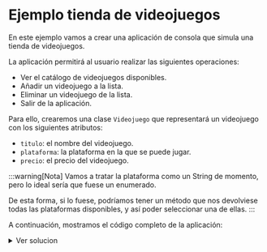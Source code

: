 
# Ejemplo tienda de videojuegos

En este ejemplo vamos a crear una aplicación de consola que simula una tienda de videojuegos. 

La aplicación permitirá al usuario realizar las siguientes operaciones:

- Ver el catálogo de videojuegos disponibles.
- Añadir un videojuego a la lista.
- Eliminar un videojuego de la lista.
- Salir de la aplicación.

Para ello, crearemos una clase `Videojuego` que representará un videojuego con los siguientes atributos:

- `titulo`: el nombre del videojuego.
- `plataforma`: la plataforma en la que se puede jugar.
- `precio`: el precio del videojuego.

:::warning[Nota]
Vamos a tratar la plataforma como un String de momento, pero lo ideal sería que fuese un enumerado.

De esta forma, si lo fuese, podríamos tener un método que nos devolviese todas las plataformas disponibles, y así poder seleccionar una de ellas.
:::

A continuación, mostramos el código completo de la aplicación:

<details>
  <summary>Ver solucion</summary>
  <Tabs
  defaultValue="videojuego"
  values={[
    {label: 'Videojuego.java', value: 'videojuego'},
    {label: 'TiendaDeVideojuegos.java', value: 'tienda'},
    {label: 'TiendaCLI.java', value: 'cli'},
    {label: 'Main.java', value: 'main'},
  ]}>
     <TabItem value="videojuego">
          <CodeBlock language="java">
               {require('!!raw-loader!./TiendaDeVideojuegosPOO/src/Videojuego.java').default}
          </CodeBlock>
     </TabItem>
    <TabItem value="tienda">
          <CodeBlock language="java">
               {require('!!raw-loader!./TiendaDeVideojuegosPOO/src/TiendaDeVideojuegos.java').default}
          </CodeBlock>
     </TabItem>
    <TabItem value="cli">
          <CodeBlock language="java">
               {require('!!raw-loader!./TiendaDeVideojuegosPOO/src/TiendaCLI.java').default}
          </CodeBlock>
     </TabItem>
     <TabItem value="main">
          <CodeBlock language="java">
               {require('!!raw-loader!./TiendaDeVideojuegosPOO/src/Main.java').default}
          </CodeBlock>
     </TabItem>
  </Tabs>
</details>